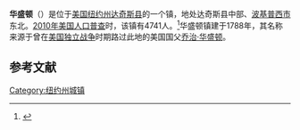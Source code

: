 {{not|华盛顿县 (纽约州)}}
{{Otheruses|华盛顿}}
{{Infobox settlement
|name                     = 华盛顿
|official_name            =
|settlement_type          = 镇
|nickname                 =
|motto                    =

<!-- Images -->
|image_skyline            = Innisfree Garden, Millbrook, NY - IMG 1632.jpg
|imagesize                =
|image_caption            = 
|image_flag               = Flag of Washington, New York.svg
|image_seal               =

<!-- Maps -->
|pushpin_map              = 
|pushpin_label_position   = 
|pushpin_map_caption      = 
|pushpin_mapsize          =
|image_map                = Dutchess County New York incorporated areas Washington highlighted.svg
|mapsize                  =
|map_caption              = 
|image_map1               =
|mapsize1                 =
|map_caption1             =

<!-- Location -->
|coordinates_display      = inline,title
|coordinates_region       = US-NY
|subdivision_type         = [[国家|国家]]
|subdivision_name         = [[美国|美国]]
|subdivision_type1        = [[美国行政区划|州]]
|subdivision_name1        = [[纽约州|纽约州]]
|subdivision_type2        = [[纽约州行政区划|县]]
|subdivision_name2        = [[达奇斯县|达奇斯县]]
|government_footnotes     =
|government_type          =
|established_title        =
|established_date         =

<!-- Area -->
|unit_pref  =  Imperial
|area_footnotes           =
|area_magnitude           =
|area_total_km2           = 152.5
|area_land_km2            = 150.7
|area_water_km2           = 1.8
|area_total_sq_mi         = 
|area_land_sq_mi          = 
|area_water_sq_mi         = 

<!-- Population -->
|population_as_of         = [[2010年美国人口普查|2010]]
|population_footnotes     =
|population_total         = 4741
|population_density_km2   = 31.5
|population_density_sq_mi =

<!-- General information -->
|timezone                 = [[美国东部时间|EST]]
|utc_offset               = -5
|timezone_DST             = EDT
|utc_offset_DST           = -4
|elevation_footnotes      =
|elevation_m              = 185
|elevation_ft             = 607
|latd = 41 |latm = 47 |lats = 12 |latNS = N
|longd = 73 |longm = 40 |longs = 53 |longEW = W

<!-- Area/postal codes & others -->
|postal_code_type         =
|postal_code              =
|area_code                =
|website                  = {{URL|www.washingtonny.org}}
|footnotes                =
}}
'''华盛顿'''（{{lang-en|Washington}}）是位于[[美国|美国]][[纽约州|纽约州]][[达奇斯县|达奇斯县]]的一个镇，地处达奇斯县中部、[[波基普西市_(纽约州)|波基普西市]]东北。[[2010年美国人口普查|2010年美国人口普查]]时，该镇有4741人。<ref name>{{cite web|url=http://factfinder2.census.gov|publisher=[[United_States_Census_Bureau|United States Census Bureau]]|title=American FactFinder|access-date=2022-03-27|archive-date=2013-09-11|archive-url=https://web.archive.org/web/20130911234518/http://factfinder2.census.gov/|dead-url=no}}</ref>华盛顿镇建于1788年，其名称来源于曾在[[美国独立战争|美国独立战争]]时期路过此地的美国国父[[乔治·华盛顿|乔治·华盛顿]]。

== 参考文献 ==
{{reflist}}

{{NY-stub}}
[[Category:纽约州城镇|Category:纽约州城镇]]